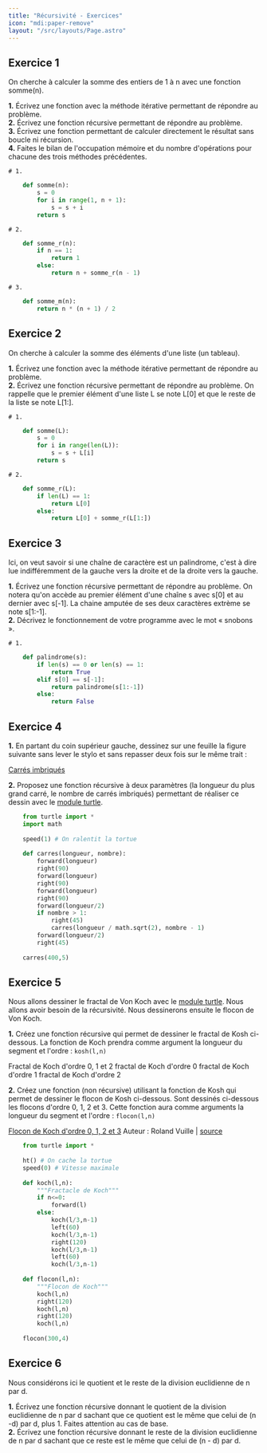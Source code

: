 ```yaml
---
title: "Récursivité - Exercices"
icon: "mdi:paper-remove"
layout: "/src/layouts/Page.astro"
---
```

## Exercice 1

On cherche à calculer la somme des entiers de 1 à n avec une fonction
somme(n).

**1.** Écrivez une fonction avec la méthode itérative permettant de répondre
au problème.  
**2.** Écrivez une fonction récursive permettant de répondre au problème.  
**3.** Écrivez une fonction permettant de calculer directement le résultat
sans boucle ni récursion.  
**4.** Faites le bilan de l'occupation mémoire et du nombre d'opérations pour
chacune des trois méthodes précédentes.  

    
    
    # 1.
```python
    def somme(n):
        s = 0
        for i in range(1, n + 1):
            s = s + i
        return s
```

    # 2.
```python
    def somme_r(n):
        if n == 1:
            return 1
        else:
            return n + somme_r(n - 1)
```

    # 3.
```python
    def somme_m(n):
        return n * (n + 1) / 2
```

## Exercice 2

On cherche à calculer la somme des éléments d'une liste (un tableau).

**1.** Écrivez une fonction avec la méthode itérative permettant de répondre
au problème.  
**2.** Écrivez une fonction récursive permettant de répondre au problème. On
rappelle que le premier élément d'une liste L se note L[0] et que le reste de
la liste se note L[1:].  

    
    
    # 1.
```python
    def somme(L):
        s = 0
        for i in range(len(L)):
            s = s + L[i]
        return s
```

    # 2.
```python
    def somme_r(L):
        if len(L) == 1:
            return L[0]
        else:
            return L[0] + somme_r(L[1:])
```

## Exercice 3

Ici, on veut savoir si une chaîne de caractère est un palindrome, c'est à dire
lue indifféremment de la gauche vers la droite et de la droite vers la gauche.

**1.** Écrivez une fonction récursive permettant de répondre au problème. On
notera qu'on accède au premier élément d'une chaîne s avec s[0] et au dernier
avec s[-1]. La chaine amputée de ses deux caractères extrème se note s[1:-1].  
**2.** Décrivez le fonctionnement de votre programme avec le mot « snobons ».  

    
    
    # 1.
```python
    def palindrome(s):
        if len(s) == 0 or len(s) == 1:
            return True
        elif s[0] == s[-1]:
            return palindrome(s[1:-1])
        else:
            return False
```

## Exercice 4

**1.** En partant du coin supérieur gauche, dessinez sur une feuille la figure
suivante sans lever le stylo et sans repasser deux fois sur le même trait :

[Carrés imbriqués](img/carres.png)

**2.** Proposez une fonction récursive à deux paramètres (la longueur du plus
grand carré, le nombre de carrés imbriqués) permettant de réaliser ce dessin
avec le [module turtle](/cours/turtle/).

```python
    from turtle import *
    import math
    
    speed(1) # On ralentit la tortue
    
    def carres(longueur, nombre):
        forward(longueur)
        right(90)
        forward(longueur)
        right(90)
        forward(longueur)
        right(90)
        forward(longueur/2)
        if nombre > 1:
            right(45)
            carres(longueur / math.sqrt(2), nombre - 1)
        forward(longueur/2)
        right(45)
    
    carres(400,5)
```

## Exercice 5

Nous allons dessiner le fractal de Von Koch avec le [module
turtle](/cours/turtle/). Nous allons avoir besoin de la récursivité. Nous
dessinerons ensuite le flocon de Von Koch.

**1.** Créez une fonction récursive qui permet de dessiner le fractal de Kosh
ci-dessous. La fonction de Koch prendra comme argument la longueur du segment
et l'ordre : `kosh(l,n)`

Fractal de Koch d'ordre 0, 1 et 2 fractal de Koch d'ordre 0 fractal de Koch
d'ordre 1 fractal de Koch d'ordre 2

**2.** Créez une fonction (non récursive) utilisant la fonction de Kosh qui
permet de dessiner le flocon de Kosh ci-dessous. Sont dessinés ci-dessous les
flocons d'ordre 0, 1, 2 et 3. Cette fonction aura comme arguments la longueur
du segment et l'ordre : `flocon(l,n)`

[Flocon de Koch d'ordre 0, 1, 2 et 3](img/flocon.jpg) Auteur : Roland Vuille | [source](https://www.pinterest.ch/pin/522558363008002789/)
    
```python
    from turtle import *
    
    ht() # On cache la tortue
    speed(0) # Vitesse maximale
    
    def koch(l,n):
        """Fractacle de Koch"""
        if n<=0:
            forward(l)
        else:
            koch(l/3,n-1)
            left(60)
            koch(l/3,n-1)
            right(120)
            koch(l/3,n-1)
            left(60)
            koch(l/3,n-1)
    
    def flocon(l,n):
        """Flocon de Koch"""
        koch(l,n)
        right(120)
        koch(l,n)
        right(120)
        koch(l,n)
    
    flocon(300,4)
```

## Exercice 6

Nous considérons ici le quotient et le reste de la division euclidienne de n
par d.

**1.** Écrivez une fonction récursive donnant le quotient de la division
euclidienne de n par d sachant que ce quotient est le même que celui de (n -d)
par d, plus 1. Faites attention au cas de base.  
**2.** Écrivez une fonction récursive donnant le reste de la division
euclidienne de n par d sachant que ce reste est le même que celui de (n - d)
par d.